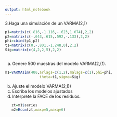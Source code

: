 ```yaml
---
output: html_notebook
---
```



3.Haga una simulación de un VARMA(2,1)


```r

p1=matrix(c(.816,-1.116,-.623,1.074),2,2)
p2=matrix(c(-.643,.615,.592,-.133),2,2)
phi=cbind(p1,p2)
t1=matrix(c(0,-.801,-1.248,0),2,2)
Sig=matrix(c(4,2,2,5),2,2)
   
```


a)	 Genere 500 muestras del modelo VARMA(2,(1). 

```r
m1=VARMAsim(400,arlags=c(1,2),malags=c(1),phi=phi,
                theta=t1,sigma=Sig)
```


b)	Ajuste el modelo VARMA(2,1))
c)	Escriba los modelos ajustados
d)	Interprete la FACE de los residuos.

```r
   zt=m1$series
   m2=Eccm(zt,maxp=5,maxq=6)
```




